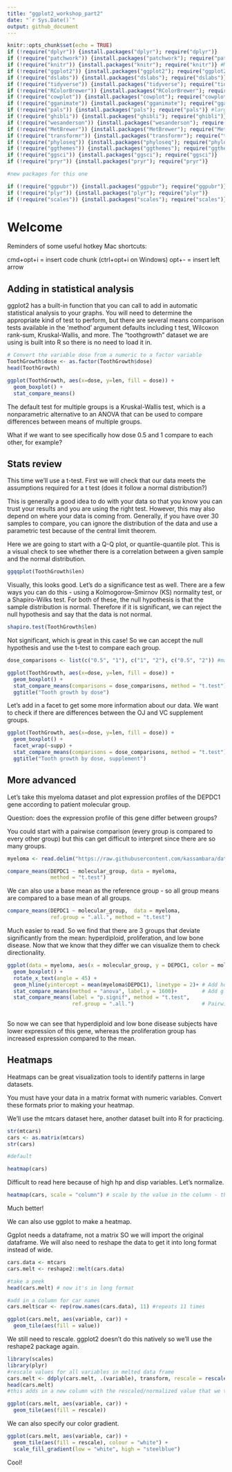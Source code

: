 ```yaml
---
title: "ggplot2_workshop_part2"
date: "`r Sys.Date()`"
output: github_document
---
```


```r
knitr::opts_chunk$set(echo = TRUE)
if (!require("dplyr")) {install.packages("dplyr"); require("dplyr")}
if (!require("patchwork")) {install.packages("patchwork"); require("patchwork")}
if (!require("knitr")) {install.packages("knitr"); require("knitr")} #MAC USERS: You must also install xquartz for this to work! Google Xquartz mac install and download the software
if (!require("ggplot2")) {install.packages("ggplot2"); require("ggplot2")}
if (!require("dslabs")) {install.packages("dslabs"); require("dslabs")}
if (!require("tidyverse")) {install.packages("tidyverse"); require("tidyverse")} #tidy data
if (!require("RColorBrewer")) {install.packages("RColorBrewer"); require("RColorBrewer")} #color
if (!require("cowplot")) {install.packages("cowplot"); require("cowplot")}  #merge figures
if (!require("gganimate")) {install.packages("gganimate"); require("gganimate")}
if (!require("pals")) {install.packages("pals"); require("pals")} #large palette 
if (!require("ghibli")) {install.packages("ghibli"); require("ghibli")} #Studio Ghibli films 
if (!require("wesanderson")) {install.packages("wesanderson"); require("wesanderson")} #Wes Anderson films
if (!require("MetBrewer")) {install.packages("MetBrewer"); require("MetBrewer")} #Metropolitan Museum of Art 
if (!require("transformr")) {install.packages("transformr"); require("transformr")} #animation support
if (!require("phyloseq")) {install.packages("phyloseq"); require("phyloseq")} #microbiome
if (!require("ggthemes")) {install.packages("ggthemes"); require("ggthemes")}
if (!require("ggsci")) {install.packages("ggsci"); require("ggsci")}
if (!require("pryr")) {install.packages("pryr"); require("pryr")}

#new packages for this one

if (!require("ggpubr")) {install.packages("ggpubr"); require("ggpubr")}
if (!require("plyr")) {install.packages("plyr"); require("plyr")}
if (!require("scales")) {install.packages("scales"); require("scales")}


```

# Welcome

Reminders of some useful hotkey Mac shortcuts:

cmd+opt+i = insert code chunk (ctrl+opt+i on Windows)
opt+- = insert left arrow


## Adding in statistical analysis

ggplot2 has a built-in function that you can call to add in automatic statistical analysis to your graphs. You will need to determine the appropriate kind of test to perform, but there are several means comparison tests available in the 'method' argument defaults including t test, Wilcoxon rank-sum, Kruskal-Wallis, and more. The "toothgrowth" dataset we are using is built into R so there is no need to load it in.

```r
# Convert the variable dose from a numeric to a factor variable
ToothGrowth$dose <- as.factor(ToothGrowth$dose)
head(ToothGrowth)

ggplot(ToothGrowth, aes(x=dose, y=len, fill = dose)) +
  geom_boxplot() +
  stat_compare_means()
```

The default test for multiple groups is a Kruskal-Wallis test, which is a nonparametric alternative to an ANOVA that can be used to compare differences between means of multiple groups.

What if we want to see specifically how dose 0.5 and 1 compare to each other, for example? 

## Stats review

This time we'll use a t-test. First we will check that our data meets the assumptions required for a t test (does it follow a normal distribution?)

This is generally a good idea to do with your data so that you know you can trust your results and you are using the right test. However, this may also depend on where your data is coming from. Generally, if you have over 30 samples to compare, you can ignore the distribution of the data and use a parametric test because of the central limit theorem. 

Here we are going to start with a Q-Q plot, or quantile-quantile plot. This is a visual check to see whether there is a correlation between a given sample and the normal distribution.

```r
ggqqplot(ToothGrowth$len)
```
Visually, this looks good. Let's do a significance test as well. There are a few ways you can do this - using a Kolmogorow-Smirnov (KS) normality test, or a Shapiro-Wilks test. For both of these, the null hypothesis is that the sample distribution is normal. Therefore if it is significant, we can reject the null hypothesis and say that the data is not normal.

```r
shapiro.test(ToothGrowth$len)
```
Not significant, which is great in this case! So we can accept the null hypothesis and use the t-test to compare each group.

```r
dose_comparisons <- list(c("0.5", "1"), c("1", "2"), c("0.5", "2")) #make a list with the things you want to compare

ggplot(ToothGrowth, aes(x=dose, y=len, fill = dose)) +
  geom_boxplot() +
  stat_compare_means(comparisons = dose_comparisons, method = "t.test") +
  ggtitle("Tooth growth by dose")

```

Let's add in a facet to get some more information about our data. We want to check if there are differences between the OJ and VC supplement groups.

```r
ggplot(ToothGrowth, aes(x=dose, y=len, fill = dose)) +
  geom_boxplot() +
  facet_wrap(~supp) +
  stat_compare_means(comparisons = dose_comparisons, method = "t.test") +
  ggtitle("Tooth growth by dose, supplement")
```

## More advanced

Let's take this myeloma dataset and plot expression profiles of the DEPDC1 gene according to patient molecular group.

Question: does the expression profile of this gene differ between groups?

You could start with a pairwise comparison (every group is compared to every other group) but this can get difficult to interpret since there are so many groups.
```r
myeloma <- read.delim("https://raw.githubusercontent.com/kassambara/data/master/myeloma.txt")

compare_means(DEPDC1 ~ molecular_group, data = myeloma,
              method = "t.test")
```

We can also use a base mean as the reference group - so all group means are compared to a base mean of all groups.
```r

compare_means(DEPDC1 ~ molecular_group,  data = myeloma,
              ref.group = ".all.", method = "t.test")
```

Much easier to read. So we find that there are 3 groups that deviate significantly from the mean: hyperdiploid, proliferation, and low bone disease. Now that we know that they differ we can visualize them to check directionality.

```r
ggplot(data = myeloma, aes(x = molecular_group, y = DEPDC1, color = molecular_group, add = "jitter", legend = "none")) +
  geom_boxplot() +
  rotate_x_text(angle = 45) +
  geom_hline(yintercept = mean(myeloma$DEPDC1), linetype = 2)+ # Add horizontal line at base mean
  stat_compare_means(method = "anova", label.y = 1600)+        # Add global annova p-value
  stat_compare_means(label = "p.signif", method = "t.test",
                     ref.group = ".all.")                      # Pairwise comparison against all
  
```
So now we can see that hyperdiploid and low bone disease subjects have lower expression of this gene, whereas the proliferation group has increased expression compared to the mean.

## Heatmaps

Heatmaps can be great visualization tools to identify patterns in large datasets.

You must have your data in a matrix format with numeric variables. Convert these formats prior to making your heatmap.

We'll use the mtcars dataset here, another dataset built into R for practicing.

```r
str(mtcars)
cars <- as.matrix(mtcars)
str(cars)

#default

heatmap(cars)
```

Difficult to read here because of high hp and disp variables. Let's normalize.

```r
heatmap(cars, scale = "column") # scale by the value in the column - this provides a log transformation
```
Much better!

We can also use ggplot to make a heatmap.

Ggplot needs a dataframe, not a matrix SO we will import the original dataframe.
We will also need to reshape the data to get it into long format instead of wide.

```r
cars.data <- mtcars 
cars.melt <- reshape2::melt(cars.data)

#take a peek
head(cars.melt) # now it's in long format

#add in a column for car names
cars.melt$car <- rep(row.names(cars.data), 11) #repeats 11 times

ggplot(cars.melt, aes(variable, car)) +
  geom_tile(aes(fill = value))
```

We still need to rescale. ggplot2 doesn't do this natively so we'll use the reshape2 package again.

```r
library(scales)
library(plyr)
#rescale values for all variables in melted data frame
cars.melt <- ddply(cars.melt, .(variable), transform, rescale = rescale(value))
head(cars.melt)
#this adds in a new column with the rescaled/normalized value that we transformed.

ggplot(cars.melt, aes(variable, car)) +
  geom_tile(aes(fill = rescale))
```

We can also specify our color gradient.

```r
ggplot(cars.melt, aes(variable, car)) +
  geom_tile(aes(fill = rescale), colour = "white") +
  scale_fill_gradient(low = "white", high = "steelblue")
```

Cool!
